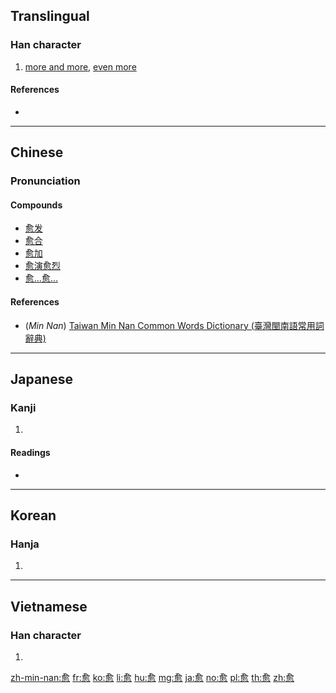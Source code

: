 {{also|癒|瘉}}
==Translingual==

===Han character===
{{Han char|rn=61|rad=心|as=09|sn=13|four=80332|canj=OMBP|ids=⿱俞心}}

# [[more and more]], [[even more]]

====References====
* {{Han ref|kx=0394.030|dkj=10904|dj=0730.140|hdz=42322.150|uh=6108|ud=24840|bh=B755|bd=46933}}

----

==Chinese==
{{zh-forms}}

===Pronunciation===
{{zh-pron
|m=yù
|c=jyu6
|mn=jú/lú
|mc=y
|oc=y
|ma=Zh-yù.ogg
|cat=adv,det
}}

====Compounds====
* [[愈发]]
* [[愈合]]
* [[愈加]]
* [[愈演愈烈]]
* [[愈…愈…]]

====References====
* (''Min Nan'') [http://twblg.dict.edu.tw/holodict_new/result_detail.jsp?n_no=9454&curpage=1&sample=%E6%84%88&radiobutton=1&querytarget=1&limit=20&pagenum=1&rowcount=1 Taiwan Min Nan Common Words Dictionary (臺灣閩南語常用詞辭典)]

----

==Japanese==

===Kanji===
{{ja-kanji|grade=uc|rs=心09}}

# {{defn|lang=ja|sort=心09}}

====Readings====
* {{ja-readings|on=[[ゆ]] (yu)|kun=[[まさる]] (masaru), [[いよいよ]] (iyoiyo)}}

----

==Korean==

===Hanja===
{{ko-hanja|hangeul=[[유]]|eumhun=|rv=yu|mr=yu|y=yu}}

# {{defn|lang=ko|sort=心09}}

----

==Vietnamese==

===Han character===
{{vi-hantu|[[rủ]]|rs=心09}}

# {{defn|lang=vi|sort=心09}}

[[zh-min-nan:愈]]
[[fr:愈]]
[[ko:愈]]
[[li:愈]]
[[hu:愈]]
[[mg:愈]]
[[ja:愈]]
[[no:愈]]
[[pl:愈]]
[[th:愈]]
[[zh:愈]]